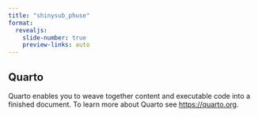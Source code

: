 ```yaml
---
title: "shinysub_phuse"
format:
  revealjs:
    slide-number: true
    preview-links: auto
---
```


## Quarto

Quarto enables you to weave together content and executable code into a finished document. To learn more about Quarto see <https://quarto.org>.
